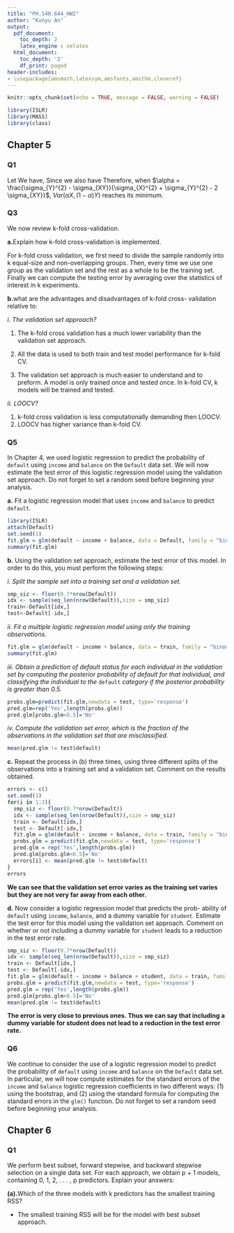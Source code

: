 ```yaml
---
title: "PH.140.644_HW2"
author: "Kunyu An"
output:
  pdf_document:
    toc_depth: 2
    latex_engine : xelatex
  html_document:
    toc_depth: '2'
    df_print: paged
header-includes:
- \usepackage{amsmath,latexsym,amsfonts,amsthm,cleveref}
---
```


```r
knitr::opts_chunk$set(echo = TRUE, message = FALSE, warning = FALSE)
```


```r
library(ISLR)
library(MASS) 
library(class)
```

## Chapter 5

### Q1
\begin{equation}
\begin{split}
Var(\alpha X, (1-\alpha)Y)&=\alpha^{2}\sigma_{X}^{2}+2\alpha(1-\alpha)\sigma_{XY}+(1-\alpha)^{2}\sigma_{Y}^{2}\\
&=(\sigma_{X}^{2}-2\sigma_{XY}+\sigma_{Y}^{2})\alpha^{2}+2(\sigma_{XY}-\sigma_{Y}^{2})\alpha+\sigma_{Y}^{2}
\end{split}
\end{equation}
Let
\begin{equation}
\frac{\partial Var(\alpha X, (1-\alpha)Y)}{\partial \alpha}=2(\sigma_{X}^{2}-2\sigma_{XY}+\sigma_{Y}^{2})\alpha+2(\sigma_{XY}-\sigma_{Y}^{2})=0
\end{equation}
We have, 
\begin{equation}
\alpha = \frac{\sigma_{Y}^{2} - \sigma_{XY}}{\sigma_{X}^{2} + \sigma_{Y}^{2} - 2 \sigma_{XY}}    
\end{equation}
Since we also have
\begin{equation}
\frac{\partial^{2} Var(\alpha X, (1-\alpha)Y)}{\partial \alpha^{2}}=2(\sigma_{X}^{2}-2\sigma_{XY}+\sigma_{Y}^{2})\geq 0
\end{equation}
Therefore, when $\alpha = \frac{\sigma_{Y}^{2} - \sigma_{XY}}{\sigma_{X}^{2} + \sigma_{Y}^{2} - 2 \sigma_{XY}}$, $Var(\alpha X, (1-\alpha)Y)$ reaches its minimum.

### Q3 
We now review k-fold cross-validation.

**a.**Explain how k-fold cross-validation is implemented.

For k-fold cross validation, we first need to divide the sample randomly into k equal-size and non-overlapping groups. Then, every time we use one group as the validation set and the rest as a whole to be the training set. Finally we can compute the testing error by averaging over the statistics of interest in k experiments.

**b.**what are the advantages and disadvantages of k-fold cross-
validation relative to:

*i. The validation set approach?*

1. The k-fold cross validation has a much lower variability than the validation set approach. 

2. All the data is used to both train and test model performance for k-fold CV.

3. The validation set approach is much easier to understand and to preform. A model is only trained once and tested once. In k-fold CV, k models will be trained and tested.

*ii. LOOCV?*

1. k-fold cross validation is less computationally demanding then LOOCV.
2. LOOCV has higher variance than k-fold CV.

### Q5
In Chapter 4, we used logistic regression to predict the probability of `default` using `income` and `balance` on the `Default` data set. We will now estimate the test error of this logistic regression model using the validation set approach. Do not forget to set a random seed before beginning your analysis.

**a.** Fit a logistic regression model that uses `income` and `balance` to predict `default`.

```r
library(ISLR)
attach(Default)
set.seed(1)
fit.glm = glm(default ~ income + balance, data = Default, family = "binomial")
summary(fit.glm)
```
**b.** Using the validation set approach, estimate the test error of this model. In order to do this, you must perform the following steps:

*i. Split the sample set into a training set and a validation set.*
```r
smp_siz <- floor(0.7*nrow(Default))
idx <- sample(seq_len(nrow(Default)),size = smp_siz)
train<-Default[idx,]
test<-Default[-idx,]
```
*ii. Fit a multiple logistic regression model using only the training observations.*
```r
fit.glm = glm(default ~ income + balance, data = train, family = "binomial")
summary(fit.glm)
```
*iii. Obtain a prediction of default status for each individual in the validation set by computing the posterior probability of default for that individual, and classifying the individual to the* `default` *category if the posterior probability is greater than 0.5.*
```r
probs.glm=predict(fit.glm,newdata = test, type='response')
pred.glm=rep('Yes',length(probs.glm))
pred.glm[probs.glm<0.5]='No'
```
*iv. Compute the validation set error, which is the fraction of the observations in the validation set that are misclassified.*
```r
mean(pred.glm != test$default)
```

**c.** Repeat the process in (b) three times, using three different splits of the observations into a training set and a validation set. Comment on the results obtained.

```r
errors <- c()
set.seed(1)
for(i in 1:3){
  smp_siz <- floor(0.7*nrow(Default))
  idx <- sample(seq_len(nrow(Default)),size = smp_siz)
  train <- Default[idx,]
  test <- Default[-idx,]
  fit.glm = glm(default ~ income + balance, data = train, family = "binomial")
  probs.glm = predict(fit.glm,newdata = test, type='response')
  pred.glm = rep('Yes',length(probs.glm))
  pred.glm[probs.glm<0.5]='No'
  errors[i] <- mean(pred.glm != test$default)
}
errors
```
**We can see that the validation set error varies as the training set varies but they are not very far away from each other.**

**d.** Now consider a logistic regression model that predicts the prob- ability of `default` using `income`, `balance`, and a dummy variable for `student`. Estimate the test error for this model using the validation set approach. Comment on whether or not including a dummy variable for `student` leads to a reduction in the test error rate.
```r
smp_siz <- floor(0.7*nrow(Default))
idx <- sample(seq_len(nrow(Default)),size = smp_siz)
train <- Default[idx,]
test <- Default[-idx,]
fit.glm = glm(default ~ income + balance + student, data = train, family = "binomial")
probs.glm = predict(fit.glm,newdata = test, type='response')
pred.glm = rep('Yes',length(probs.glm))
pred.glm[probs.glm<0.5]='No'
mean(pred.glm != test$default)
```
**The error is very close to previous ones. Thus we can say that including a dummy variable for student does not lead to a reduction in the test error rate.**

### Q6
We continue to consider the use of a logistic regression model to predict the probability of `default` using `income` and `balance` on the `Default` data set. In particular, we will now compute estimates for the standard errors of the `income` and `balance` logistic regression coefficients in two different ways: (1) using the bootstrap, and (2) using the standard formula for computing the standard errors in the `glm()` function. Do not forget to set a random seed before beginning your analysis.

## Chapter 6

### Q1
We perform best subset, forward stepwise, and backward stepwise selection on a single data set. For each approach, we obtain p + 1 models, containing 0, 1, 2, . . . , p predictors. Explain your answers:

**(a).**Which of the three models with k predictors has the smallest training RSS?

* The smallest training RSS will be for the model with best subset approach. 